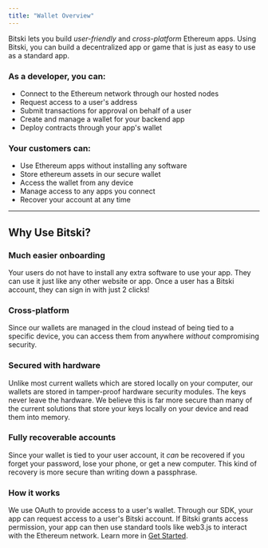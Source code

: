 ```yaml
---
title: "Wallet Overview"
---
```


Bitski lets you build _user-friendly_ and _cross-platform_ Ethereum apps. Using Bitski, you can build a decentralized app or game that is just as easy to use as a standard app.

### As a developer, you can:

* Connect to the Ethereum network through our hosted nodes
* Request access to a user's address
* Submit transactions for approval on behalf of a user
* Create and manage a wallet for your backend app
* Deploy contracts through your app's wallet

### Your customers can:

* Use Ethereum apps without installing any software
* Store ethereum assets in our secure wallet
* Access the wallet from any device
* Manage access to any apps you connect
* Recover your account at any time

---

## Why Use Bitski?

### Much easier onboarding

Your users do not have to install any extra software to use your app. They can use it just like any other website or app. Once a user has a Bitski account, they can sign in with just 2 clicks!

### Cross-platform

Since our wallets are managed in the cloud instead of being tied to a specific device, you can access them from anywhere _without_ compromising security.

### Secured with hardware

Unlike most current wallets which are stored locally on your computer, our wallets are stored in tamper-proof hardware security modules. The keys never leave the hardware. We believe this is far more secure than many of the current solutions that store your keys locally on your device and read them into memory.

### Fully recoverable accounts

Since your wallet is tied to your user account, it _can_ be recovered if you forget your password, lose your phone, or get a new computer. This kind of recovery is more secure than writing down a passphrase.

### How it works

We use OAuth to provide access to a user's wallet. Through our SDK, your app can request access to a user's Bitski account. If Bitski grants access permission, your app can then use standard tools like web3.js to interact with the Ethereum network. Learn more in [Get Started](/get-started/getting-started-user-wallet).